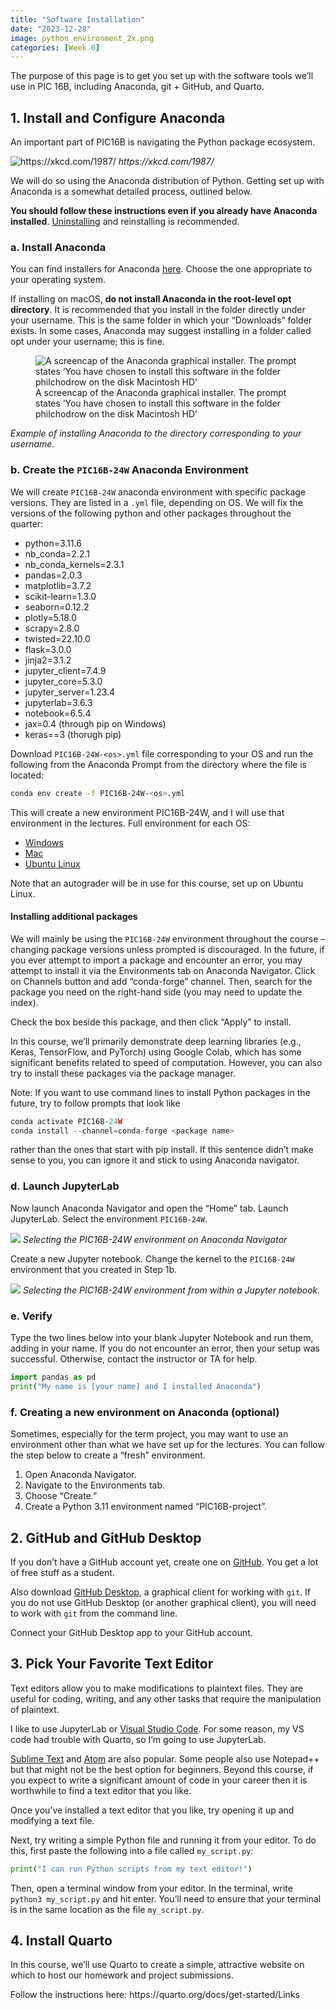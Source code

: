 ```yaml
---
title: "Software Installation"
date: "2023-12-28"
image: python_environment_2x.png
categories: [Week 0]
---
```


The purpose of this page is to get you set up with the software tools we’ll use in PIC 16B, including Anaconda, git + GitHub, and Quarto.

## 1. Install and Configure Anaconda
An important part of PIC16B is navigating the Python package ecosystem.

![https://xkcd.com/1987/](python_environment_2x.png)
_https://xkcd.com/1987/_

We will do so using the Anaconda distribution of Python. Getting set up with Anaconda is a somewhat detailed process, outlined below.

__You should follow these instructions even if you already have Anaconda installed__. [Uninstalling](https://docs.anaconda.com/anaconda/install/uninstall/) and reinstalling is recommended.

### a. Install Anaconda

You can find installers for Anaconda [here](https://docs.anaconda.com/anaconda/install/). Choose the one appropriate to your operating system.

If installing on macOS, __do not install Anaconda in the root-level opt directory__. It is recommended that you install in the folder directly under your username. This is the same folder in which your “Downloads” folder exists. In some cases, Anaconda may suggest installing in a folder called opt under your username; this is fine.

![A screencap of the Anaconda graphical installer. The prompt states 'You have chosen to install this software in the folder philchodrow on the disk Macintosh HD'](installation-directory.png)

_Example of installing Anaconda to the directory corresponding to your username._


### b. Create the `PIC16B-24W` Anaconda Environment
We will create `PIC16B-24W` anaconda environment with specific package versions. 
They are listed in a `.yml` file, depending on OS. We will fix the versions of the following python and other packages throughout the quarter: 

- python=3.11.6
- nb_conda=2.2.1
- nb_conda_kernels=2.3.1
- pandas=2.0.3
- matplotlib=3.7.2
- scikit-learn=1.3.0
- seaborn=0.12.2
- plotly=5.18.0
- scrapy=2.8.0
- twisted=22.10.0
- flask=3.0.0
- jinja2=3.1.2
- jupyter_client=7.4.9
- jupyter_core=5.3.0
- jupyter_server=1.23.4
- jupyterlab=3.6.3
- notebook=6.5.4
- jax=0.4 (through pip on Windows)
- keras==3 (thorugh pip)

Download `PIC16B-24W-<os>.yml` file corresponding to your OS and run the following from the Anaconda Prompt from the directory where the file is located:
```bash
conda env create -f PIC16B-24W-<os>.yml
```
This will create a new environment PIC16B-24W, and I will use that environment in the lectures.
Full environment for each OS:

- [Windows]()
- [Mac]()
- [Ubuntu Linux]()

Note that an autograder will be in use for this course, set up on Ubuntu Linux.

#### Installing additional packages
We will mainly be using the `PIC16B-24W` environment throughout the course -- changing package versions unless prompted is discouraged. 
In the future, if you ever attempt to import a package and encounter an error, you may attempt to install it via the Environments tab on Anaconda Navigator.
Click on Channels button and add "conda-forge" channel. Then, search for the package you need on the right-hand side (you may need to update the index).

Check the box beside this package, and then click “Apply” to install.


In this course, we’ll primarily demonstrate deep learning libraries (e.g., Keras, TensorFlow, and PyTorch) using Google Colab, which has some significant benefits related to speed of computation. However, you can also try to install these packages via the package manager.

Note: If you want to use command lines to install Python packages in the future, try to follow prompts that look like

```python
conda activate PIC16B-24W
conda install --channel=conda-forge <package name>
```
rather than the ones that start with pip install. If this sentence didn’t make sense to you, you can ignore it and stick to using Anaconda navigator.


### d. Launch JupyterLab
Now launch Anaconda Navigator and open the “Home” tab. Launch JupyterLab. Select the environment `PIC16B-24W`.

![](select_environ_nav.png)
_Selecting the PIC16B-24W environment on Anaconda Navigator_

Create a new Jupyter notebook. Change the kernel to the `PIC16B-24W` environment that you created in Step 1b.


![](select_environ_lab.png)
_Selecting the PIC16B-24W environment from within a Jupyter notebook._


### e. Verify
Type the two lines below into your blank Jupyter Notebook and run them, adding in your name. If you do not encounter an error, then your setup was successful. Otherwise, contact the instructor or TA for help.

```python
import pandas as pd
print("My name is [your name] and I installed Anaconda")
```


### f. Creating a new environment on Anaconda (optional)

Sometimes, especially for the term project, you may want to use an environment other than what we have set up for the lectures. You can follow the step below to create a "fresh" environment.

1. Open Anaconda Navigator.
2. Navigate to the Environments tab.
3. Choose “Create.”
4. Create a Python 3.11 environment named “PIC16B-project”.


## 2. GitHub and GitHub Desktop
If you don’t have a GitHub account yet, create one on [GitHub](https://education.github.com/pack). You get a lot of free stuff as a student.

Also download [GitHub Desktop](https://desktop.github.com/), a graphical client for working with `git`. If you do not use GitHub Desktop (or another graphical client), you will need to work with `git` from the command line.

Connect your GitHub Desktop app to your GitHub account.

## 3. Pick Your Favorite Text Editor
Text editors allow you to make modifications to plaintext files. They are useful for coding, writing, and any other tasks that require the manipulation of plaintext.

I like to use JupyterLab or [Visual Studio Code](https://code.visualstudio.com/). For some reason, my VS code had trouble with Quarto, so I’m going to use JupyterLab.

[Sublime Text](https://www.sublimetext.com/) and [Atom](https://atom.io/) are also popular. Some people also use Notepad++ but that might not be the best option for beginners. Beyond this course, if you expect to write a significant amount of code in your career then it is worthwhile to find a text editor that you like.

Once you’ve installed a text editor that you like, try opening it up and modifying a text file.

Next, try writing a simple Python file and running it from your editor. To do this, first paste the following into a file called `my_script.py`:

```python
print("I can run Python scripts from my text editor!")
```

Then, open a terminal window from your editor. In the terminal, write `python3 my_script.py` and hit enter. You’ll need to ensure that your terminal is in the same location as the file `my_script.py`.

## 4. Install Quarto
In this course, we’ll use Quarto to create a simple, attractive website on which to host our homework and project submissions.

Follow the instructions here: https://quarto.org/docs/get-started/Links
